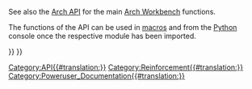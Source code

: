 <languages/>
{{VeryImportantMessage|(November 2018) The [[Reinforcement_Workbench|Reinforcement Workbench]] is developed separately from the [[Arch_Workbench|Arch Workbench]]. Its code and API is hosted in the [https://github.com/amrit3701/FreeCAD-Reinforcement FreeCAD-Reinforcement] repository, which is separate from the main FreeCAD repository.}}

See also the [[Arch_API|Arch API]] for the main [[Arch_Workbench|Arch Workbench]] functions.

The functions of the API can be used in [[Macros|macros]] and from the [[Python|Python]] console once the respective module has been imported.

{{Code|code=
import StraightRebar
import UShapeRebar
import LShapeRebar
import BentShapeRebar
import Stirrup
import HelicalRebar
}}

{{BIM_Tools_navi{{#translation:}}}}
{{Userdocnavi{{#translation:}}}}
[[Category:API{{#translation:}}]]
[[Category:Reinforcement{{#translation:}}]]
[[Category:Poweruser_Documentation{{#translation:}}]]